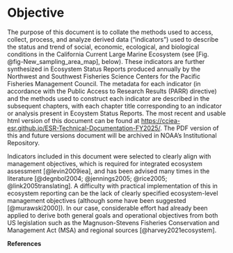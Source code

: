 # Objective {-}


The purpose of this document is to collate the methods used to access, collect, process, and analyze derived data (“indicators”) used to describe the status and trend of social, economic, ecological, and biological conditions in the California Current Large Marine Ecosystem (see [Fig. @fig-New_sampling_area_map], below). These indicators are further synthesized in Ecosystem Status Reports produced annually by the Northwest and Southwest Fisheries Science Centers for the Pacific Fisheries Management Council. The metadata for each indicator (in accordance with the Public Access to Research Results (PARR) directive) and the methods used to construct each indicator are described in the subsequent chapters, with each chapter title corresponding to an indicator or analysis present in Ecoystem Status Reports. The most recent and usable html version of this document can be found at <https://cciea-esr.github.io/ESR-Technical-Documentation-FY2025/>. The PDF version of this and future versions document will be archived in NOAA’s Institutional Repository.

Indicators included in this document were selected to clearly align with management objectives, which is required for integrated ecosystem assessment [@levin2009iea], and has been advised many times in the literature [@degnbol2004; @jennings2005; @rice2005; @link2005translating]. A difficulty with practical implementation of this in ecosystem reporting can be the lack of clearly specified ecosystem-level management objectives (although some have been suggested [@murawski2000]). In our case, considerable effort had already been applied to derive both general goals and operational objectives from both US legislation such as the Magnuson-Stevens Fisheries Conservation and Management Act (MSA) and regional sources [@harvey2021ecosystem].

**References**

::: {.sectionrefs}
:::


